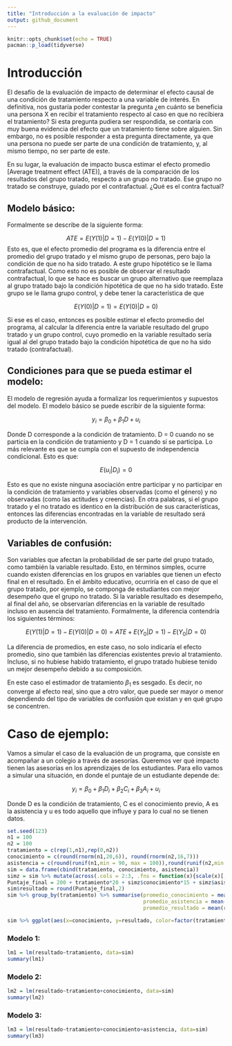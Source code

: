 ```yaml
---
title: "Introducción a la evaluación de impacto"
output: github_document
---
```


```r
knitr::opts_chunk$set(echo = TRUE)
pacman::p_load(tidyverse)
```

# Introducción

El desafío de la evaluación de impacto de determinar el efecto causal de una condición de tratamiento respecto a una variable de interés. En definitiva, nos gustaría poder contestar la pregunta ¿en cuánto se beneficia una persona X en recibir el tratamiento respecto al caso en que no recibiera el tratamiento? Si esta pregunta pudiera ser respondida, se contaría con muy buena evidencia del efecto que un tratamiento tiene sobre alguien. Sin embargo, no es posible responder a esta pregunta directamente, ya que una persona no puede ser parte de una condición de tratamiento, y, al mismo tiempo, no ser parte de este. 

En su lugar, la evaluación de impacto busca estimar el efecto promedio [Average treatment effect (ATE)], a través de la comparación de los resultados del grupo tratado, respecto a un grupo no tratado. Ese grupo no tratado se construye, guiado por el contrafactual. ¿Qué es el contra factual?

## Modelo básico:

Formalmente se describe de la siguiente forma:


$$ ATE =E(Y(1)|D=1) - E(Y(0)|D=1) $$
Esto es, que el efecto promedio del programa es la diferencia entre el promedio del grupo tratado y el mismo grupo de personas, pero bajo la condición de que no ha sido tratado. A este grupo hipotético se le llama contrafactual. Como esto no es posible de observar el resultado contrafactual, lo que se hace es buscar un grupo alternativo que reemplaza al grupo tratado bajo la condición hipotética de que no ha sido tratado. Este grupo se le llama grupo control, y debe tener la característica de que


$$ E(Y(0)|D=1) = E(Y(0)|D=0) $$

Si ese es el caso, entonces es posible estimar el efecto promedio del programa, al calcular la diferencia entre la variable resultado del grupo tratado y un grupo control, cuyo promedio en la variable resultado sería igual al del grupo tratado bajo la condición hipotética de que no ha sido tratado (contrafactual).


## Condiciones para que se pueda estimar el modelo:

El modelo de regresión ayuda a formalizar los requerimientos y supuestos del modelo. El modelo básico se puede escribir de la siguiente forma:



$$ y_i = \beta_0 + \beta_1D + u_i $$

Donde D corresponde a la condición de tratamiento.  D = 0  cuando no se particia en la condición de tratamiento y D = 1 cuando sí se participa. Lo más relevante es que se cumpla con el supuesto de independencia condicional. Esto es que:


$$ E(u_i|D_i) = 0 $$

Esto es que no existe ninguna asociación entre participar y no participar en la condición de tratamiento y variables observadas (como el género) y no observadas (como las actitudes y creencias). En otra palabras, si el grupo tratado y el no tratado es identico en la distribución de sus características, entonces las diferencias encontradas en la variable de resultado será producto de la intervención.


## Variables de confusión:


Son variables que afectan la probabilidad de ser parte del grupo tratado, como también la variable resultado. Esto, en términos simples, ocurre cuando existen diferencias en los grupos en variables que tienen un efecto final en el resultado. En el ámbito educativo, ocurriría en el caso de que el grupo tratado, por ejemplo, se componga de estudiantes con mejor desempeño que el grupo no tratado. Si la variable resultado es desempeño, al final del año, se observarían diferencias en la variable de resultado incluso en ausencia del tratamiento. Formalmente, la diferencia contendría los siguientes términos:


$$ E(Y(1)|D=1) - E(Y(0)|D=0) = ATE + E(Y_0|D=1) - E(Y_0|D=0) $$


La diferencia de promedios, en este caso, no solo indicaría el efecto promedio, sino que también las diferencias existentes previo al tratamiento. Incluso, si no hubiese habido tratamiento, el grupo tratado hubiese tenido un mejor desempeño debido a su composición.


En este caso el estimador de tratamiento $\beta_1$ es sesgado. Es decir, no converge al efecto real, sino que a otro valor, que puede ser mayor o menor dependiendo del tipo de variables de confusión que existan y en qué grupo se concentren.


# Caso de ejemplo:


Vamos a simular el caso de la evaluación de un programa, que consiste en acompañar a un colegio a través de asesorías. Queremos ver qué impacto tienen las asesorías en los aprendizajes de los estudiantes. Para ello vamos a simular una situación, en donde el puntaje de un estudiante depende de:

$$ y_i = \beta_0 + \beta_1D_i + \beta_2C_i + \beta_3A_i + u_i    $$

Donde D es la condición de tratamiento, C es el conocimiento previo, A es la asistencia y u es todo aquello que influye y para lo cual no se tienen datos.

 
```r
set.seed(123)
n1 = 100
n2 = 100
tratamiento = c(rep(1,n1),rep(0,n2))
conocimiento = c(round(rnorm(n1,20,6)), round(rnorm(n2,16,7)))
asistencia = c(round(runif(n1,min = 90, max = 100)),round(runif(n2,min = 83, max = 100)))
sim = data.frame(cbind(tratamiento, conocimiento, asistencia))
simz = sim %>% mutate(across(.cols = 2:3, .fns = function(x){scale(x)[,1]}))
Puntaje_final = 200 + tratamiento*20 + simz$conocimiento*15 + simz$asistencia*10 + rnorm(200,0,50)
sim$resultado = round(Puntaje_final,2)
sim %>% group_by(tratamiento) %>% summarise(promedio_conocimiento = mean(conocimiento),
                                            promedio_asistencia = mean(asistencia),
                                            promedio_resultado = mean(resultado))
```





```r
sim %>% ggplot(aes(x=conocimiento, y=resultado, color=factor(tratamiento))) + geom_point() + geom_smooth(method = "lm", se=F)
```


### Modelo 1:

```r
lm1 = lm(resultado~tratamiento, data=sim)
summary(lm1)
```

### Modelo 2:

```r
lm2 = lm(resultado~tratamiento+conocimiento, data=sim)
summary(lm2)
```

### Modelo 3:

```r
lm3 = lm(resultado~tratamiento+conocimiento+asistencia, data=sim)
summary(lm3)
```

